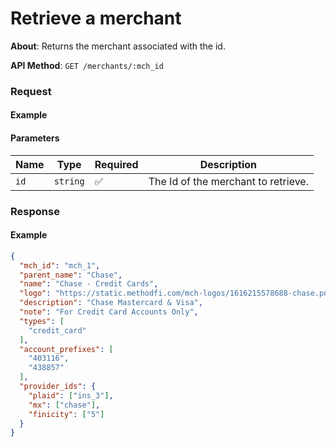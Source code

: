 
# Retrieve a merchant

**About**: Returns the merchant associated with the id.

**API Method**: `GET /merchants/:mch_id`

### Request

#### Example
<MerchantsRetrieve />

#### Parameters

| Name | Type     | Required | Description                        |
|------|----------|----------|------------------------------------|
| `id` | `string` | ✅       | The Id of the merchant to retrieve. |



### Response

#### Example
```json
{
  "mch_id": "mch_1",
  "parent_name": "Chase",
  "name": "Chase - Credit Cards",
  "logo": "https://static.methodfi.com/mch-logos/1616215578688-chase.png",
  "description": "Chase Mastercard & Visa",
  "note": "For Credit Card Accounts Only",
  "types": [
    "credit_card"
  ],
  "account_prefixes": [
    "403116",
    "438857"
  ],
  "provider_ids": {
    "plaid": ["ins_3"],
    "mx": ["chase"],
    "finicity": ["5"]
  }
}
```

